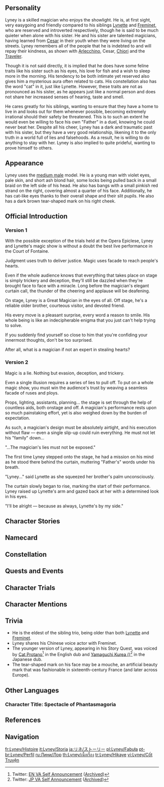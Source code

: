 {{CharacterTabs}}
{{Quote|A genius of a magician famed throughout Fontaine. He moves his audience with a combination of sleight of hand and the gift of the gab. Eloquent, ingenious, and with a mind as hard to fathom as a cat.|Description from the Official Website<ref>Official Genshin Impact Website: [https://genshin.hoyoverse.com/en/character/Fontaine?char=0 Lyney]</ref>}}

==Personality==
{{Quote|A famed Fontainian magician who possesses great stage presence as well as gift of the gab. Audiences are enthralled by his exquisite skills, and they hang on to his every clever word.|In-game character attributes and profile page text}}

Lyney is a skilled magician who enjoys the showlight. He is, at first sight, very easygoing and friendly compared to his siblings [[Lynette]] and [[Freminet]], who are reserved and introverted respectively, though he is said to be much quieter when alone with his sister. He and his sister are talented magicians, having learned from [[Cesar]] in their youth when they were living on the streets. Lyney remembers all of the people that he is indebted to and will repay their kindness, as shown with [[Arlecchino]], Cesar, [[Chiori]] and the [[Traveler]].

Though it is not said directly, it is implied that he does have some feline traits like his sister such as his eyes, his love for fish and a wish to sleep more in the morning. His tendency to be both intimate yet reserved also gives him a mysterious aura often related to cats. His constellation also has the word "cat" in it, just like Lynette. However, these traits are not as pronounced as his sister, as he appears just like a normal person and does not share her increased senses of hearing, taste and smell.

He cares greatly for his siblings, wanting to ensure that they have a home to live in and looks out for them whenever possible, becoming extremely irrational should their safety be threatened. This is to such an extent he would even be willing to face his own "Father" in a duel, knowing he could never beat her.  Despite all his cheer, Lyney has a dark and traumatic past with his sister, but they have a very good relationship, likening it to the only truth in a world full of lies and falsehoods. As a result, he is willing to do anything to stay with her. Lyney is also implied to quite prideful, wanting to prove himself to others.

==Appearance==
{{See also|Fantasticat}}
<!-- Keep appearance section short and concise. Limit to 3-4 sentences. Outfits should be described on the outfit pages. -->
Lyney uses the [[:Category:Medium Male Characters|medium male]] model. He is a young man with violet eyes, pale skin, and short ash blond hair, some locks being pulled back in a small braid on the left side of his head. He also has bangs with a small pinkish red strand on the right, covering almost a quarter of his face. Additionally, he has cat-like eyes thanks to their overall shape and their slit pupils. He also has a dark brown tear-shaped mark on his right cheek.

==Official Introduction==
===Version 1===
{{Official Introduction
|title     = Those flowers in the mirror... who are they for?
|link      = https://www.hoyolab.com/article/19778623
|character = Lyney
}}
{{Quote|Sometimes it distracts with a feint, others it pretends to slip up and reveal a flaw... When things get serious, sleight of hand dazzles more than the magic itself. Can you guess what it is?|A riddle Lynette set for her younger brother Freminet while blowing on the surface of her tea.}}
With the possible exception of the trials held at the Opera Epiclese, Lyney and Lynette's magic show is without a doubt the best live performance in the Court of Fontaine.

Judgment uses truth to deliver justice. Magic uses facade to reach people's hearts.

Even if the whole audience knows that everything that takes place on stage is simply trickery and deception, they'll still be dazzled when they're brought face to face with a miracle. Long before the magician's elegant curtain call, the thunder of the cheering and applause will be deafening.

On stage, Lyney is a Great Magician in the eyes of all. Off stage, he's a reliable older brother, courteous visitor, and devoted friend.

His every move is a pleasant surprise, every word a reason to smile. His whole being is like an indecipherable enigma that you just can't help trying to solve.

If you suddenly find yourself so close to him that you're confiding your innermost thoughts, don't be too surprised.

After all, what is a magician if not an expert in stealing hearts?

===Version 2===
{{Official Introduction
|title     = Those flowers in the mirror... who are they for?
|link      = https://www.hoyolab.com/article/21324827
|character = Lyney
}}
{{Quote|In the end, a child must grow up, and they must surpass their parents. Only thus may a family flourish. When that day comes... I look forward to hearing what 'family' means to him.|[[Arlecchino]]}}
Magic is a lie. Nothing but evasion, deception, and trickery.

Even a single illusion requires a series of lies to pull off. To put on a whole magic show, you must win the audience's trust by weaving a seamless facade of ruses and ploys.

Props, lighting, assistants, planning... the stage is set through the help of countless aids, both onstage and off. A magician's performance rests upon so much painstaking effort, yet is also weighed down by the burden of expectation.

As such, a magician's design must be absolutely airtight, and his execution without flaw &mdash; even a single slip-up could ruin everything. He must not let his "family" down...

"...The magician's lies must not be exposed."

The first time Lyney stepped onto the stage, he had a mission on his mind as he stood there behind the curtain, muttering "Father's" words under his breath.

"Lyney..." said Lynette as she squeezed her brother's palm unconsciously.

The curtain slowly began to rise, marking the start of their performance. Lyney raised up Lynette's arm and gazed back at her with a determined look in his eyes.

"I'll be alright &mdash; because as always, Lynette's by my side."

==Character Stories==
{{Character Story
|title1        = Character Details
|text1         = <p>The people of Fontaine love their tales of mystery. The intricate case setups and unexpected twists and turns are captivating for all.</p><!--
              --><p>Magic recreates this experience under the converging spotlights. For the price of a ticket and some of your free time, you can embark on a wondrous journey amidst thunderous applause and astounded cries.</p><!--
              --><p>If you were to ask around as to which of Fontaine's "guides" is best at setting up such fantastical tours, most fans will tell you that it is Lyney.</p><!--
              --><p>Suave, romantic, and talented, he performs miracle after miracle with a casual air.</p><!--
              --><p>In this industry, one needs only a stable of staple tricks to ensure a renowned reputation and comfortable life.</p><!--
              --><p>However, Lyney's shows always feature some new trick. Some say that he was born into poverty, and the resultant burning hunger for fame and fortune drives his boundless desire to create.</p><!--
              --><p>In truth, he simply pursues novelty in his capacity as a performer &mdash; indeed, he feels that if he cannot put his whole heart into the show, his deep desire to perform cannot be fully satiated.</p><!--
              --><p>This is why, despite the applause rising to a fever pitch and beyond, he will rarely satisfy the crowd's calls for a reprise of his most well-known tricks. Some devoted fans consider this to be a bit of a shame...</p><!--
              --><p>...And for them, such regret will only continue to increase each time they purchase a ticket and go in to watch his show.</p>
|mention1      = 

|title2        = Character Story 1
|friendship2   = 2
|text2         = <p>While Lyney first began his journey in magic to fill his stomach, he has continued to perfect his art even after becoming a person of some renown in Fontaine.</p><!--
              --><p>Magic, after all, has been his benefactor. Not only has it allowed him and his sister to survive, but it has also allowed them to gain the "acknowledgment" that most children, growing up in a loving home, would have received from their parents.</p><!--
              --><p>Even from an early age, performance was something closely tied to Lyney's life. Each time he would go on stage, Lyney would have the audience whooping and clapping. And yet, he did not lose himself in their adulation &mdash; if anything, it often troubled him.</p><!--
              --><p>If audiences were simply drawn to the spectacle of magic, then who was to say that they wouldn't abandon Lyney's stage as soon as they caught wind of a more enthralling show in town?</p><!--
              --><p>In other words, just as an audience would be attracted by petals and cards, they would also be pulled away by grander fireworks and crackling gun salutes. What else did magicians have up their sleeves to capture the hearts of their audience, beyond enticing them with ever more grandiose impressions of shock and awe?</p><!--
              --><p>In all of Lyney's performances afterward, audiences would begin to notice a change &mdash; Lyney would add many segments between performances in which he would interact with them.</p><!--
              --><p>Indeed, this magician seemed without any airs, sharing various fascinating anecdotes about his life, not even minding if the audience should try to guess at the secret behind his tricks.</p><!--
              --><p>Of course, the sharper wits amongst them would notice that Lyney's tales were not truth, but instead a way to build up the atmosphere, a bedding laid for a greater magic trick to land upon.</p><!--
              --><p>Yet no one would quibble about these white lies. After all, truth and falsehoods were already inextricable in many parts of the performance &mdash; why, even the magician himself could be said to have become a part of the magic.</p><!--
              --><p>Thus does Lyney sometimes appear near and dear, and other times just out of the reach of his audience, balancing human affinity and magical mystery perfectly in the palm of his hand, his smile leaving the audiences' imaginations free to run wild.</p><!--
              --><p>No matter how rich or poor, sad or glad the audience member, imagination is the great equalizer, carrying the charm of magic to all.</p><!--
              --><p>Thus did the mystery and elegance of this magician spread far and wide, with people even opining that his skill at creating an atmosphere is itself as exquisite as magic.</p><!--
              --><p>"Is that so? Well, I'm just trying to invite everyone to take a brief break from reality, that's all."</p>
|mention2      = 

|title3        = Character Story 2
|friendship3   = 3
|text3         = <p>Lyney's new home was the Hotel Bouffes d'ete, located in a corner of the Court of Fontaine.</p><!--
              --><p>The place was home to many orphans who shared similar experiences with him and his sister. The people here helped each other like a family would, greeting the fallout and consequences of those tragic years together.</p><!--
              --><p>But the siblings, even with a recommendation from the manager of the Hotel, did not find it all that easy to fit in, nor was it easy for the children there to immediately accept these new "outsiders."</p><!--
              --><p>And in this environment, oppressive in its gloom, the water pumping equipment broke while Lynette was using it, right before everyone's eyes, deepening the distrust to the extreme.</p><!--
              --><p>Lyney could only step up and take responsibility, agreeing to fix the equipment so as not to affect everyone's daily lives.</p><!--
              --><p>In truth, he did not know all that much about repair work, but given Lynette's propensity for damaging various small devices, he had long gotten used to following his intuition to do some fixes here and there.</p><!--
              --><p>Unfortunately, he underestimated the complexity of the pumping equipment and difficulty of fixing it. While he succeeded in restoring it to normal operations, he remained at a complete loss as to whether he had solved the root problem or not, he could not tell.</p><!--
              --><p>But just as he was at his wit's end, a seemingly reticent young fellow stepped forth, examined, and restored the facilities, even expressing his apologies.</p><!--
              --><p>As it turned out, he was the one in charge of maintenance at the Hotel, and as he saw it, Lynette had been the unfortunate victim of his failure to detect and replace the aging components in the system in a timely manner.</p><!--
              --><p>Lyney, for his part, was far more impressed by the young fellow's skills than any talk of responsibility. He wanted to learn from the youth &mdash; if nothing else, this would make helping Lynette all the easier.</p><!--
              --><p>The youth was, for his part, no good at refusing, and thus did Lyney become his assistant in the Hotel's small workroom &mdash; and over time, he and this Freminet would become friends.</p><!--
              --><p>Lyney would prove unselfish in spending time on other Hotel residents, whether it be Freminet or others, but he would keep them company in comforting silence rather than ask them about their experiences.</p><!--
              --><p>In this he was guided by Lynette's succinct life advice: "No one needs self-satisfied concern."</p><!--
              --><p>In time, the residents became more willing to share some of their pasts with him, and Lyney would thus become better able to help them with their issues.</p><!--
              --><p>Freminet was somewhat perplexed by this, believing that Lyney, who was slowly becoming the core around which the Hotel spun, did not need to go this far.</p><!--
              --><p>Lyney joked that he had helped Freminet when they first met because he knew that his sister would cause further machine-related troubles down the line, and he was uncomfortable with that.</p><!--
              --><p>But at this point, there was no fooling Freminet with such words. Under his attentive gaze, Lyney could only tell him the truth.</p><!--
              --><p>"Because Lynette's my one and only family, I've learned from her how one should treat all members of their family."</p>
|mention3      =Lynette, Freminet

|title4        = Character Story 3
|friendship4   = 4
|text4         = <p>On the Hotel Bouffes d'ete's Founding Day, all the children were abustle, draping festive colors all over the place.</p><!--
              --><p>To the residents, outside festivals and events were cold and emotionless things, foreign elements in their lives, and only this dwelling could bring them true warmth.</p><!--
              --><p>Everyone worked in concert to execute Lyney's plan. Lynette had purchased large amounts of festive ornaments, and together with the other children, she strung up colored streamers and hung handwritten festive greetings.</p><!--
              --><p>Freminet was ensuring that the magical props would operate properly &mdash; Lyney had faith in his craftsmanship, so much so that Freminet was completely entrusted with all the magic props this time.</p><!--
              --><p>Lyney himself was the busiest of all &mdash; not only did he have to ascertain everyone's progress, but he was also laying the final groundwork for a grand, unique magic trick in secret.</p><!--
              --><p>And thus was the banquet successfully held with everyone's support. The children danced to the joyous music playing from the grand hall's phonograph and enjoyed delicious food &mdash; this was the birthday of no one in particular, but this was the day they all felt they had gained new lives.</p><!--
              --><p>The finale, of course, was Lyney, Lynette, and Freminet's Founding Day magic show. The magic box was at the center of the room, and all waited with bated breath.</p><!--
              --><p>To preserve the secret behind the magic trick, even Lynette and Freminet knew not what was within. But as the room darkened and all eyes turned to Lyney, standing as he was in front of the box, even the highly-experienced magician showed some rare signs of trepidation.</p><!--
              --><p>"Now, you might consider the following words an exaggeration, but the "present" I am about to present to you all is, without doubt, the most important one we have received in our lives."</p><!--
              --><p>The paper firecrackers burst, and the once-empty box suddenly opened by itself. The crowd cheered, amazed &mdash; then fell suddenly into stunned silence.</p><!--
              --><p>What stood onstage was no present &mdash; nay, this was the Hotel's manager, its owner, and their "Father."</p><!--
              --><p>Her image was one of unsmiling dignity, and thus, though she did not come by often, no one dared to horse around whenever she was around.</p><!--
              --><p>Surely, Lyney had gone completely mad to have her make her appearance in such a frivolous way.</p><!--
              --><p>Yet, upon seeing the crowd's reaction, "Father" did not snap at anyone, opining merely that Lyney had kept this secret perfectly, just as a magic show should, declaring it worthy of praise.</p><!--
              --><p>That night, the children and their "Father" delighted in the various desserts together, and she personally sliced a serving of cake for each of them, which she herself enjoyed some of as well.</p><!--
              --><p>Perhaps the most amazing aspect of Lyney's Founding Day magic show was its ability to have even "Father" lay down her heavy burden and enjoy a brief moment of familial love.</p>
|mention4      = Freminet, Arlecchino

|title5        = Character Story 4
|friendship5   = 5
|quest5        = As Light Rain Falls Without Reason
|text5         = <p>Magic and secrets piled up at Lyney's feet, growing ever taller like a tower. Gazing down from the top at the people as they passed by in the world below, Lyney knew there was no going back.</p><!--
              --><p>Both the dazzling sleights of hand and the missions he would come to receive from Hotel Bouffes d'ete had made a habitual liar out of him.</p><!--
              --><p>And while lies could sometimes be useful for seizing an advantage, they were more often employed to keep more people from being dragged into trouble.</p><!--
              --><p>Lyney knew very well that once trust had collapsed, the scales of judgment would no longer remain impartial, and even noble goals would become twisted and thought of as evil.</p><!--
              --><p>As such, not revealing more than was absolutely necessary was prudent when working with others. More often than not, this makes things go more smoothly, with everyone getting the results they want.</p><!--
              --><p>But lies will not simply scatter on the wind, and Lyney must maintain this illusion with utmost care, all the while keeping his distance from those affected.</p><!--
              --><p>As so the tower extended towards the skies, until there would be no one to take his hand if he reached out, and even their visages blurred in his eyes.</p><!--
              --><p>Falsehood was Lyney's constant and only companion on the path that he walked, and this road was long and lonely &mdash; this he was always clear-minded about.</p><!--
              --><p>Everyone knew the brilliant "Great Magician Lyney," but they loved only the mystery, the romance, the unattainable nature. They knew no love for the heart that lay deeper within.</p><!--
              --><p>He felt he had no right to pour out his mind to others, and yet he must carry on with gritted teeth, for the price of a fall from such heights was more than he could bear.</p><!--
              --><p>Having played too many parts, even Lyney would sometimes find himself questioning who "he" really was.</p><!--
              --><p>His dreams often took him back to the tower, where his resting place at the pinnacle vantage would grow smaller and smaller, and with the fog of death they called "betrayal" extending all around, there was nowhere for him to go.</p><!--
              --><p>But just before he could plummet, a hand grabbed onto him &mdash; and from it, he felt a familiar warmth that drew his soul back into his body, steadying "him" within himself once more.</p><!--
              --><p>"Thank you, Lynette..."</p><!--
              --><p>The awakening youth mumbled to himself.</p>
|mention5      = 

|title6        = Character Story 5
|friendship6   = 6
|quest6        = As Light Rain Falls Without Reason
|text6         = <p>While Hotel Bouffes d'ete's operations in Fontaine work toward a just cause, its methods can often be radical. Only the influence of "Father" and her control over the inner workings of the Court of Fontaine prevent any serious incidents from occurring.</p><!--
              --><p>There was once an official funded by Lyney who served in the Maison Gardiennage. This person provided both intel in support of the Hotel's operations and scrubbed clean the effects of some of the Hotel's clandestine actions.</p><!--
              --><p>These were actions that came with no small risk, but the official always performed them well, for he believed that the Fontaine of the present day needed someone like "Father" who could bypass the many layers of laws and regulations and take direct action.</p><!--
              --><p>Lyney once joked to him: "I'll be there if you ever need help, and if you're in danger, I'll come to rescue you... Well, don't expect too much of that last bit. Just stay on guard, alright?"</p><!--
              --><p>The official knew that this was Lyney's way of expressing concern, of course. Yet even words spoken in jest could prove prophetic later, and so they did &mdash; this official's deeds were eventually discovered, and on the brink of capture, he used an emergency communication device to send a message to Lyney.</p><!--
              --><p>Upon discovering the device, the Gardes who arrived at the scene mocked the official's naivete, claiming that the signal sent merely informed his compatriots to save themselves &mdash; no one would be stupid enough to try to save him.</p><!--
              --><p>The official's reply was also quite simple &mdash; even such an ending would have been fine for him, for he did not believe that his prior cooperation was the wrong decision.</p><!--
              --><p>But just as the Gardes were about to arrest the official, thick smoke began billowing forth from dispensers pre-planted nearby, and the official caught sight of a brilliant blaze&mdash;</p><!--
              --><p>The next moment, he was in the drink in the Fleuve Cendre, and was rescued by Freminet.</p><!--
              --><p>It was said that the Gardes spent a great deal of time chasing after the skyborne flame-trail, believing that the criminal must have used some flying machine to flee the scene, only to discover later naught but wood dressed in clothes, affixed to a glider.</p><!--
              --><p>In truth, Lyney had earlier used this device to draw the Gardes' attention away before getting the official out of his predicament.</p><!--
              --><p>The official admitted that he had not had high hopes when pressing the device. Magicians were untrustworthy, after all &mdash; but still, he had chosen to gamble on that tiny chance.</p><!--
              --><p>"Haha. Well, it is indeed a gamble to place your trust in others."</p><!--
              --><p>"But don't worry. Magicians might be full of hot air, but we will never betray the expectations of our audience."</p>
|mention6      = Freminet, Arlecchino

|title7        = Rosseland
|friendship7   = 4
|text7         = <p>There is a special entity amongst the cats adopted by Lyney and Lynette, and its name is "Rosseland."</p><!--
              --><p>Every cat in the Hotel has its own territory, but Rosseland has a special affinity for Lyney's hat.</p><!--
              --><p>A hat is a magician's most important prop, and each time Lyney must use it, he must first chase Rosseland out &mdash; a difficult affair when its displeased meows in response are so heartrending, especially to siblings like Lyney and Lynette, who themselves once struggled to find a home.</p><!--
              --><p>Thus the siblings began their search for a replacement, only to be met by refusal each time, no matter how lovely the new home &mdash; indeed, Rosseland would not even give them a second glance.</p><!--
              --><p>Lyney even specially commissioned an identical hat, thinking that this might put an end to the cat's choosiness, only for Rosseland to lay claim that new hat also, becoming aggrieved no matter which was whisked away.</p><!--
              --><p>But this was no feline tyranny. Indeed, Rosseland's requests were not terribly excessive. After much thought, Lyney eventually came up with a solution &mdash; to incorporate the cat into his magic shows.</p><!--
              --><p>He and Lynette constructed a little puppet inside the hat that would normally serve as Rosseland's cushion. During performances, Rosseland would burrow inside the puppet, causing it to jink this way and that in a mischievous and adorable manner.</p><!--
              --><p>And as it turned out, Rosseland was not at all shy &mdash; indeed, it greatly enjoyed its new job. Perhaps the spotlight brought it much enjoyment indeed, for it would never prove quite so predisposed to exclusive ownership again, even when it had to temporarily leave its nest when off-stage.</p><!--
              --><p>During one of his shows, Lyney once made a rare error, having left a card he needed to produce on-stage backstage.</p><!--
              --><p>With all eyes on him, he had mere seconds to think of a way to save the situation while maintaining his easy-going demeanor.</p><!--
              --><p>But to his surprise, there was an unexpected weight in his hovering hat &mdash; it should have been empty, but Rosseland had somehow found its way inside.</p><!--
              --><p>Out came the puppet, and out with it came the card Lyney had needed, to the instantaneous applause of all. Lyney heaved a sigh of relief, but he was also quite shocked, in truth.</p><!--
              --><p>Some thought was put into this matter &mdash; but Lyney could only conclude that Rosseland had, influenced by the twins as it was, also mastered the art of the magical performance somehow.</p>
|mention7      = Lynette

|title8        = Vision
|friendship8   = 6
|quest8        = As Light Rain Falls Without Reason
|text8         = <p>After Lynette gained the favor of the gods, the missions she had to undertake grew more dangerous and difficult.</p><!--
              --><p>Only Vision-wielders like Lynette could fulfill the most dangerous missions while remaining completely anonymous, and the twins began to operate separately more often as a result.</p><!--
              --><p>Lyney found himself unable to adapt to this. Not only had the siblings been together since childhood, but he knew that he was not the only one who felt disturbed by this split.</p><!--
              --><p>He still desired to be beside her, lending her all the help he could &mdash; this was his non-negotiable desire.</p><!--
              --><p>Knowing his desire for power was no longer pure, Lyney concluded that he had become undeserving of divine favor. Yet he still desired a means to bridge the vast gulf in strength between him and his sister, which he did not possess. Unless...</p><!--
              --><p>To this end, he solemnly sought out "Father," expressing his belief that he needed the mysterious and perilous might of a Delusion to operate alongside his sister.</p><!--
              --><p>"Father" was silent for a long while, till at last two slanted crosses pinned him in place with a wrath rarely shown to the children of the Hotel, her gaze seeming to pierce his very soul.</p><!--
              --><p>"And would Lynette want you to do this?"</p><!--
              --><p>Her simple yet powerful question cut through the strings that bound his heart, and in a daze, his sister's words once more reverberated in his ears.</p><!--
              --><p>"No one needs self-satisfied concern."</p><!--
              --><p>Lyney did not need to ask his sister to know that she would never accept his desire to stay by her side with the use of a Delusion. It was only then that he realized the absurdity of his wish.</p><!--
              --><p>"Father" stood up and left, but not before reminding him that this was not the first time he had lacked power, but that he had found an answer before.</p><!--
              --><p>Lyney would lock himself in his room, trying to digest the reasoning behind the words "Father" had left him with. When he and his sister had been out on the streets, the answer he had found then had been "magic." What, then, would the answer be now?</p><!--
              --><p>Lyney found the dossiers for all the missions Lynette had taken up during this period, carefully analyzing the process of each one and modeling his sister's every action.</p><!--
              --><p>Was it really necessary to pass through this dangerous valley to get close to a target?</p><!--
              --><p>Was it really a must to leap into such a swift river to flee the scene?</p><!--
              --><p>No, this was just the Vision's light covering her.</p><!--
              --><p>Thus did Lyney start to make comprehensive plans for his sister's missions, using his understanding of her to design the most suitable routes, make the most practical tools, and choose the best rendezvous points.</p><!--
              --><p>The trust between them did not change. The look in Lynette's eyes when she left was no longer so strained, and they often embraced heartily and happily when meeting at the rendezvous point.</p><!--
              --><p>The pure desire to protect one's family would not be moved, gods' favor or no.</p><!--
              --><p>But even the best laid plans of mice and men may go awry. After conducting dozens of successful missions, the children of the Hotel were caught up in a betrayal, and as a result, Lynette's movements were exposed.</p><!--
              --><p>Before the siblings was a towering cliff, just like the night when Lynette had gained her Vision &mdash; but this time, it was Lyney's turn to reverse their fortunes in a moment of crisis.</p><!--
              --><p>He opened his emergency paraglider, and grabbing her, threw himself off the edge. But their pursuers followed, raining gunfire down on them.</p><!--
              --><p>Lyney twisted this way and that, avoiding many a shot, but still the glider was punctured in several spots. Unable to maintain balance, they began to plummet downward towards the embrace of the ground below.</p><!--
              --><p>Still, Lyney grit his teeth and refused to despair &mdash; should fate itself conspire to refute the answer he had come up with to protect his family, he would defy it to the end.</p><!--
              --><p>Their pursuers began to snicker, knowing that a fall at such speeds would be fatal &mdash; only to have a flame light up the skies, pushing the stricken glider toward a fast-flowing river nearby.</p><!--
              --><p>The power of Pyro changed the direction of their fall, while Anemo defended them from harm &mdash; and thus did the twin lights intertwine and spread under the moonlight, fading slowly like the applause that fills the stage during a curtain call.</p><!--
              --><p>Lyney did not guess at the meaning of the shining Vision he saw in his hand. The answer was, after all, no longer important.</p>
|mention8      = Lynette, Arlecchino
}}

==Namecard==
{{Namecard|Lyney: Pretense}}

==Constellation==
{{Constellation Lore|Felis Fuscus}}

==Quests and Events==
{{Quests and Events
|In a New Light = cutscene}}

==Character Trials==
{{Trials by Character}}

==Character Mentions==
{{Character Mentions}}

==Trivia==
* He is the eldest of the sibling trio, being older than both [[Lynette]] and [[Freminet]].
* Lyney shares his Chinese voice actor with Freminet.
* The younger version of Lyney, appearing in his Story Quest, was voiced by [[imdb:nm11767862|Cat Protano]]<ref>Twitter: [https://twitter.com/catprotano/status/1691946258515280262 EN VA Self Announcement] ([https://web.archive.org/web/20230823094637/https://twitter.com/catprotano/status/1691946258515280262 Archived])</ref> in the English dub and [https://www.81produce.co.jp/dcms_plusdb/index.php/item?cell003=%E3%82%84%E8%A1%8C&label=1&cell004=&name=%E5%B1%B1%E5%8F%A3%E3%80%80%E4%B9%85%E7%8E%B2%E6%84%9B&id=426 Yamaguchi Kurea ({{ja|山口久玲愛}})]<ref>Twitter: [https://twitter.com/Kurea_Yamaguchi/status/1692034371023441984 JP VA Self Announcement] ([https://web.archive.org/web/20230826070905/https://twitter.com/Kurea_Yamaguchi/status/1692034371023441984 Archived])</ref> in the Japanese dub.
* The tear-shaped mark on his face may be a mouche, an artificial beauty mark that was fashionable in sixteenth-century France (and later across Europe).
<!--
===Etymology===
*

==Notes==
{{Reflist|note=1}}
-->

==Other Languages==
===Character Title: Spectacle of Phantasmagoria===
{{Other Languages
|en      = Spectacle of Phantasmagoria
|zhs     = 惑光幻戏
|zhs_rm  = Huòguāng Huànxì
|zht     = 惑光幻戲
|zht_rm  = Huòguāng Huànxì
|zh_tl   = Fantasy Show of Puzzling Lights
|ja      = 幻光の惑わすトリック
|ja_rm   = Genkou no Madowasu Torikku
|ja_tl   = Perplexing Trick of Phantom Lights
|ko      = 현란한 빛의 마술쇼
|ko_rm   = Hyeonranhan Bit-ui Masulsyo
|ko_tl   = Brilliant Light's Magic Show
|es      = El Mago de la Fantasmagoría
|es_tl   = The Magician of the Phantasmagoria
|fr      = Spectacle de fantasmagorie
|fr_tl   = Spectacle of Phantasmagoria
|ru      = Зрелищные фантасмагории
|ru_tl   = Spectacular Phantasmagoria
|th      = มายาลวงพรางตา
|th_rm   = 
|th_tl   = 
|vi      = Ảo Ảnh Ngoạn Mục
|vi_tl   = 
|de      = Das Spektakel von Fantasmagoria
|de_tl   = The Spectacle of Phantasmagoria
|id      = Spectacle of Phantasmagoria
|pt      = Espetáculo Fantasmagórico
|pt_tl   = 
|tr      = İllüzyon Oyunu
|tr_tl   = 
|it      = Spettacolo fantasmagorico
|it_tl   = Phantasmagoric Spectacle
}}

==References==
{{Reflist}}

==Navigation==
{{Character Navbox|Lore}}

[[fr:Lyney/Histoire]]
[[it:Lyney/Storia]]
[[ja:リネ/ストーリー]]
[[pl:Lyney/Fabuła]]
[[pt-br:Lyney/Perfil]]
[[ru:Лини/Лор]]
[[th:Lyney/เนื้อเรื่อง]]
[[tr:Lyney/Hikaye]]
[[vi:Lyney/Cốt Truyện]]